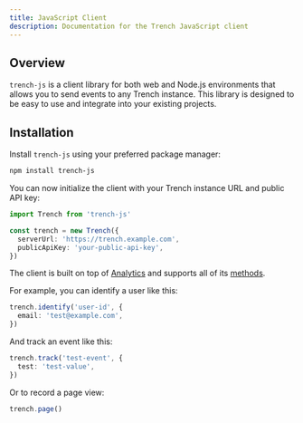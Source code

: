 ```yaml
---
title: JavaScript Client
description: Documentation for the Trench JavaScript client
---
```


## Overview

`trench-js` is a client library for both web and Node.js environments that allows you to send events to any Trench instance. This library is designed to be easy to use and integrate into your existing projects.

## Installation

Install `trench-js` using your preferred package manager:

```bash
npm install trench-js
```

You can now initialize the client with your Trench instance URL and public API key:

```ts
import Trench from 'trench-js'

const trench = new Trench({
  serverUrl: 'https://trench.example.com',
  publicApiKey: 'your-public-api-key',
})
```

The client is built on top of [Analytics](https://github.com/DavidWells/analytics) and supports all of its [methods](https://github.com/DavidWells/analytics#usage).

For example, you can identify a user like this:

```ts
trench.identify('user-id', {
  email: 'test@example.com',
})
```

And track an event like this:

```ts
trench.track('test-event', {
  test: 'test-value',
})
```

Or to record a page view:

```ts
trench.page()
```
